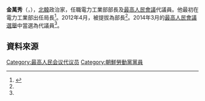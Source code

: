 {{noteTA
|G1=Country
|1=zh:朝鮮; zh-cn:朝鲜; zh-tw:朝鮮; zh-hk:朝鮮; zh-sg:朝鲜;
}}

'''金萬秀'''（{{lang|ko|김만수}}，{{bd|?||||}}），[[北韓|北韓]]政治家，任職電力工業部部長及[[最高人民會議|最高人民會議]]代議員。他最初在電力工業部出任局長<ref name="unikorea">{{Cite web |url=http://nkinfo.unikorea.go.kr/nkp/theme/viewPeople.do?pageIndex=2&nkpmno=37909&nkPrsnKornm=&fromYear=&fromMonth=&toYear=&toMonth=&nkPrsnBirthGnacd=&nkPrsnSchulNm=&nkPrsnCareerCn=%EC%B5%9C%EA%B3%A0%EC%9D%B8%EB%AF%BC%ED%9A%8C%EC%9D%98+%EC%A0%9C13%EA%B8%B0+%EB%8C%80%EC%9D%98%EC%9B%90&nkOrgNm= |title=김만수 |accessdate=2014-04-02 |archive-date=2014-04-07 |archive-url=https://web.archive.org/web/20140407065512/http://nkinfo.unikorea.go.kr/nkp/theme/viewPeople.do?pageIndex=2&nkpmno=37909&nkPrsnKornm=&fromYear=&fromMonth=&toYear=&toMonth=&nkPrsnBirthGnacd=&nkPrsnSchulNm=&nkPrsnCareerCn=%EC%B5%9C%EA%B3%A0%EC%9D%B8%EB%AF%BC%ED%9A%8C%EC%9D%98+%EC%A0%9C13%EA%B8%B0+%EB%8C%80%EC%9D%98%EC%9B%90&nkOrgNm= |dead-url=no }}</ref>。2012年4月，被提拔為部長<ref name="unikorea"/>。2014年3月的[[2014年朝鮮民主主義人民共和國最高人民會議選舉|最高人民會議選舉]]中當選為代議員<ref name="unikorea"/>。


==資料來源==
{{reflist}}

[[Category:最高人民会议代议员|Category:最高人民会议代议员]]
[[Category:朝鮮勞動黨黨員|Category:朝鮮勞動黨黨員]]